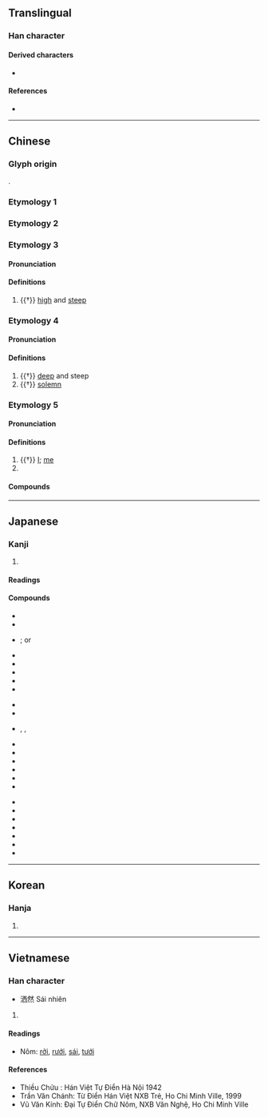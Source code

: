{{also|灑}}
{{character info/new}}
==Translingual==

===Han character===
{{Han char|rn=85|rad=水|as=06|sn=9|four=31160|canj=EMCW,XEMCW|ids=⿰氵西}}


====Derived characters====
* {{l|mul|[[𢱛]], [[𦵜]], [[𪝻]], [[𪯝]]}}

====References====
* {{Han ref|kx=0620.050|dkj=17374|dj=1015.090|hdz=31603.050|uh=6D12|ud=27922|bh=CF73|bd=53107}}

----

==Chinese==

===Glyph origin===
{{Han etyl}}
{{Han compound|水|西|c1=s|c2=p|ls=psc|t1=water}}.

===Etymology 1===
{{zh-see|灑}}

===Etymology 2===
{{zh-see|洗|v|to wash}}

===Etymology 3===
{{zh-forms}}

====Pronunciation====
{{zh-pron
|m=cuǐ
|c=ceoi1
|cat=a
}}

====Definitions====
{{zh-hanzi}}

# {{†}} [[high]] and [[steep]]

===Etymology 4===
{{zh-forms}}

====Pronunciation====
{{zh-pron
|m=xiǎn
|c=sin2
|cat=a
}}

====Definitions====
{{zh-hanzi}}

# {{†}} [[deep]] and steep
# {{†}} [[solemn]]

===Etymology 5===
{{zh-forms}}

====Pronunciation====
{{zh-pron
|m=sǎ
|c=saa2
|mc=2
|oc=1
|cat=pron,pn
}}

====Definitions====
{{zh-hanzi}}

# {{†}} [[I]]; [[me]]
# {{surname|zh}}

====Compounds====
{{zh-der|洒家}}

{{zh-cat|Elementary}}

----

==Japanese==

===Kanji===
{{ja-kanji|grade=|rs=水06}}

# {{rfdef|ja|sort=水06}}

====Readings====
{{ja-readings
|goon=さい, しゃ, せ
|kanon=さ, さい, せい
|on=せん
|kun=あら-う, そそ-ぐ
}}

====Compounds====
{{der-top|Compounds with 洒}}
{{top3}}
* {{ja-r|揮%洒|き%しゃ}}
* {{ja-r|軽%妙%洒%脱|けい%みょう%しゃ%だつ}}
* {{ja-r|洒%掃|さい%そう}}; or {{ja-r|洒%掃|しゃ%そう}}
* {{ja-r|洒%洒|しゃ%しゃ}}
* {{ja-r|洒%洒%落%落|しゃ%しゃ%らく%らく}}
* {{ja-r|洒%水|しゃ%すい}}
* {{ja-r|洒%然|しゃ%ぜん}}
* {{ja-r|洒%脱|しゃ%だつ}}
{{mid3}}
* {{ja-r|洒%竹|しゃ%ちく}}
* {{ja-r|洒%堂|しゃ%どう}}
* {{ja-r|洒%落|しゃ%れ}}, {{ja-r|洒%落|しゃ%らく}}, {{ja-r|洒%落|しゃ%ら}}
* {{ja-r|洒%落%臭い|しゃ%らく%さい}}
* {{ja-r|洒%落%声|しゃ%ら%ごえ}}
* {{ja-r|洒%落%女|しゃ%れ%おんな}}
* {{ja-r|洒%落%込む|しゃ%れ%こむ}}
* {{ja-r|洒%落っ気|しゃ%れっけ}}
* {{ja-r|洒%落%風|しゃ%れ%ふう}}
{{mid3}}
* {{ja-r|洒%落%本|しゃ%れ%ぼん}}
* {{ja-r|洒%落%者|しゃ%れ%もの}}
* {{ja-r|瀟%洒|しょう%しゃ}}
* {{ja-r|清%洒|せい%しゃ}}
* {{ja-r|掃%洒|そう%さい}}
* {{ja-r|駄%洒%落|だ%じゃ%れ}}
* {{ja-r|悪%洒%落|わる%じゃ%れ}}
{{bottom}}
{{der-bottom}}

----

==Korean==

===Hanja===
{{ko-hanja|hangeul=세|eumhun=|rv=se|mr=se|y=sey}}

# {{rfdef|ko|sort=水06}}

----

==Vietnamese==

===Han character===
{{vi-hantu|[[sái]], [[tẩy]], [[thối]], [[rải]], [[rảy]], [[rưới]], [[tưới]], [[rẩy]], [[vẩy]]|rs=水06}}

* 洒然 Sái nhiên

# {{rfdef|vi|sort=水06}}

====Readings====
* Nôm: [[rởi]], [[rưới]], [[sái]], [[tưới]]

====References====
* Thiều Chửu : Hán Việt Tự Điển Hà Nội 1942
* Trần Văn Chánh: Từ Điển Hán Việt NXB Trẻ, Ho Chi Minh Ville, 1999
* Vũ Văn Kính: Đại Tự Điển Chữ Nôm, NXB Văn Nghệ, Ho Chi Minh Ville